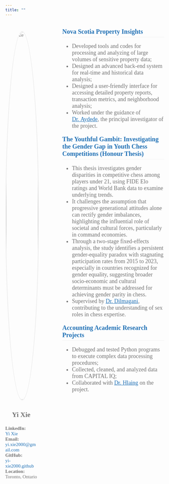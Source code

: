 ```yaml
---
title: ""
---
```

<!-- Add a container for the entire page content -->
<div style="font-family: 'Georgia', serif; color: #737373; max-width: 100%; display: flex;">

  <!-- Sidebar content -->
  <div style="font-family: 'Georgia', serif; color: #737373; margin-right: 80px; margin-top: 30px; width: 20%;">
  <img src="Picture1.jpg" alt="Yi Xie" style="width: 100%; border-radius: 50%; border: 3px solid #F0F0F0; margin-bottom: 10px;"/>
  <p style="font-family: 'Georgia', serif; color: #737373; text-align: center;font-size: 22px">
  <strong>Yi Xie</strong><br>
  </p>
  <p style="font-size: 15px;">
  <strong>LinkedIn:</strong><br> <a href="https://www.linkedin.com/in/yixie2000/" style="color: #2171B5; text-decoration: none;">Yi Xie</a><br>
  <strong>Email:</strong><br> <a href="mailto:yi.xie2000@gmail.com" style="color: #2171B5; text-decoration: none;">yi.xie2000@gmail.com</a><br>
  <strong>GitHub:</strong><br> <a href="https://github.com/yi-xie2000" target="_blank" style="color: #2171B5; text-decoration: none;">yi-xie2000.github</a><br>
  <strong>Location:</strong><br> Toronto, Ontario</a><br>
  </p>
  </div>
  
<div style="font-family: 'Georgia', serif; color: #737373; max-width: 80%; margin: auto;">

  <h2 style="font-size: 20px; color: #2171B5;font-weight: bold; margin-top: 20px; border-bottom: 1px solid #F0F0F0; padding-bottom: 5px;">Nova Scotia Property Insights</h2>
  <ul style="font-size: 18px; color: #737373;">
    <li>Developed tools and codes for processing and analyzing of large volumes of sensitive property data;</li>
    <li>Designed an advanced back-end system for real-time and historical data analysis;</li>
    <li>Designed a user-friendly interface for accessing detailed property reports, transaction metrics, and neighborhood analysis;</li>
    <li>Worked under the guidance of <a href="https://yaydede.github.io" target="_blank" style="color: #2171B5; text-decoration: underline;">Dr. Aydede</a>, the principal investigator of the project.</li>
  </ul>
  
  <h2 style="font-size: 20px; color: #2171B5;font-weight: bold; margin-top: 20px; border-bottom: 1px solid #F0F0F0; padding-bottom: 5px;">The Youthful Gambit: Investigating the Gender Gap in Youth Chess Competitions (Honour Thesis)</h2>
  <ul style="font-size: 18px; color: #737373;">
    <li>This thesis investigates gender disparities in competitive chess among players under 21, using FIDE Elo ratings and World Bank data to examine underlying trends.</li>
    <li>It challenges the assumption that progressive generational attitudes alone can rectify gender imbalances, highlighting the influential role of societal and cultural forces, particularly in command economies.</li>
    <li>Through a two-stage fixed-effects analysis, the study identifies a persistent gender-equality paradox with stagnating participation rates from 2015 to 2023, especially in countries recognized for gender equality, suggesting broader socio-economic and cultural determinants must be addressed for achieving gender parity in chess.</li>
    <li>Supervised by <a href="https://ideas.repec.org/e/pdi151.html" target="_blank" style="color: #2171B5; text-decoration: underline;">Dr. Dilmagani</a>, contributing to the understanding of sex roles in chess expertise.</li>
  </ul>
  
  <h2 style="font-size: 20px; color: #2171B5;font-weight: bold; margin-top: 20px; border-bottom: 1px solid #F0F0F0; padding-bottom: 5px;">Accounting Academic Research Projects</h2>
  <ul style="font-size: 18px; color: #737373;">
    <li>Debugged and tested Python programs to execute complex data processing procedures;</li>
    <li>Collected, cleaned, and analyzed data from CAPITAL IQ;</li>
    <li>Collaborated with <a href="https://www.smu.ca/research/profiles/faculty/Hlaing26.html" target="_blank" style="color: #2171B5; text-decoration: underline;">Dr. Hlaing</a> on the project.</li>
  </ul>

</div>  